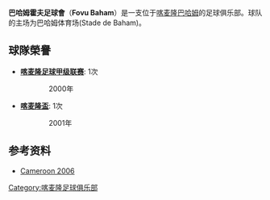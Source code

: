 {{Football club infobox |
  clubname = 巴哈姆霍夫 |
  image = |
  fullname = 巴哈姆霍夫足球會 |
  nickname = |
  founded  = 1978年|
  ground   = {{tsl|en|Stade de Baham||巴哈姆体育场}}<br>[[喀麦隆|喀麦隆]], [[巴哈姆特|巴哈姆特]]|
  capacity = 12,000|
  chairman =  |
  manager = |
  league   = [[喀麦隆足球甲级联赛|喀麦隆足球甲级联赛]] |
  season   = 2006赛季 |
  position = 第4名|
  pattern_la1=|pattern_b1=|pattern_ra1=|
  leftarm1=ffffff|body1=5B0CB3|rightarm1=ffffff|shorts1=5B0CB3|socks1=5B0CB3|
}}
'''巴哈姆霍夫足球會'''（'''Fovu Baham'''）是一支位于[[喀麦隆|喀麦隆]][[巴哈姆|巴哈姆]]的足球俱乐部。球队的主场为巴哈姆体育场(Stade de Baham)。

== 球隊榮譽 ==
*'''[[喀麦隆足球甲级联赛|喀麦隆足球甲级联赛]]''': 1次
:: 2000年

*'''[[喀麦隆盃|喀麦隆盃]]''': 1次
:: 2001年

== 参考资料 ==
*[http://www.rsssf.com/tablesk/kam06.html Cameroon 2006] {{Wayback|url=http://www.rsssf.com/tablesk/kam06.html |date=20131015071005 }}

{{Cameroon Premiere Division}}

[[Category:喀麦隆足球俱乐部|Category:喀麦隆足球俱乐部]]